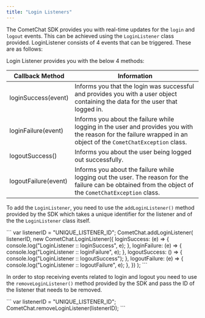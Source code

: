 ```yaml
---
title: "Login Listeners"
---
```




The CometChat SDK provides you with real-time updates for the `login` and `logout` events. This can be achieved using the `LoginListener` class provided. LoginListener consists of 4 events that can be triggered. These are as follows:

Login Listener provides you with the below 4 methods:

| Callback Method      | Information                                                                                                                                                      |
| -------------------- | ---------------------------------------------------------------------------------------------------------------------------------------------------------------- |
| loginSuccess(event)  | Informs you that the login was successful and provides you with a user object containing the data for the user that logged in.                                   |
| loginFailure(event)  | Informs you about the failure while logging in the user and provides you with the reason for the failure wrapped in an object of the `CometChatException` class. |
| logoutSuccess()      | Informs you about the user being logged out successfully.                                                                                                        |
| logoutFailure(event) | Informs you about the failure while logging out the user. The reason for the failure can be obtained from the object of the `CometChatException` class.          |

To add the `LoginListener`, you need to use the `addLoginListener()` method provided by the SDK which takes a unique identifier for the listener and of the the `LoginListener` class itself.

<Tabs>
<Tab title="Add LoginListener">
```
var listenerID = "UNIQUE_LISTENER_ID";
CometChat.addLoginListener(
  listenerID,
  new CometChat.LoginListener({
    loginSuccess: (e) => {
      console.log("LoginListener :: loginSuccess", e);
    },
    loginFailure: (e) => {
      console.log("LoginListener :: loginFailure", e);
    },
    logoutSuccess: () => {
      console.log("LoginListener :: logoutSuccess");
    },
    logoutFailure: (e) => {
      console.log("LoginListener :: logoutFailure", e);
    },
  })
);
```

</Tab>

</Tabs>

In order to stop receiving events related to login and logout you need to use the `removeLoginListener()` method provided by the SDK and pass the ID of the listener that needs to be removed.

<Tabs>
<Tab title="Remove Login Listener">
```
var listenerID = "UNIQUE_LISTENER_ID";
CometChat.removeLoginListener(listenerID);
```

</Tab>

</Tabs>
